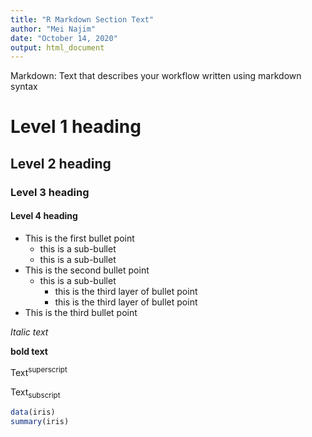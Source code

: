---
title: "R Markdown Section Text"
author: "Mei Najim"
date: "October 14, 2020"
output: html_document
---
Markdown: Text that describes your workflow written using markdown syntax

# Level 1 heading
## Level 2 heading
### Level 3 heading
#### Level 4 heading


* This is the first bullet point
   + this is a sub-bullet
   + this is a sub-bullet
* This is the second bullet point
   + this is a sub-bullet
      - this is the third layer of bullet point
      - this is the third layer of bullet point
* This is the third bullet point

*Italic text*

**bold text**

Text^superscript^

Text~subscript~


```{r}

data(iris)
summary(iris)
```

